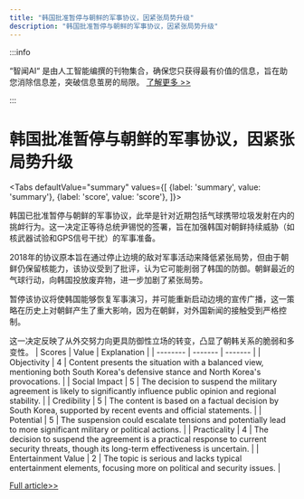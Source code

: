 ```yaml
---
title: "韩国批准暂停与朝鲜的军事协议，因紧张局势升级"
description: "韩国批准暂停与朝鲜的军事协议，因紧张局势升级"
---
```



:::info

“智闻AI“ 是由人工智能编撰的刊物集合，确保您只获得最有价值的信息，旨在助您消除信息差，突破信息茧房的局限。  [了解更多 >>](/)

:::

# 韩国批准暂停与朝鲜的军事协议，因紧张局势升级


<Tabs
	defaultValue="summary"
	values={[
	{label: 'summary', value: 'summary'},
	{label: 'score', value: 'score'},
]}>
<TabItem value="summary">


韩国已批准暂停与朝鲜的军事协议，此举是针对近期包括气球携带垃圾发射在内的挑衅行为。这一决定正等待总统尹锡悦的签署，旨在加强韩国对朝鲜持续威胁（如核武器试验和GPS信号干扰）的军事准备。

2018年的协议原本旨在通过停止边境的敌对军事活动来降低紧张局势，但由于朝鲜仍保留核能力，该协议受到了批评，认为它可能削弱了韩国的防御。朝鲜最近的气球行动，向韩国投放废弃物，进一步加剧了紧张局势。

暂停该协议将使韩国能够恢复军事演习，并可能重新启动边境的宣传广播，这一策略在历史上对朝鲜产生了重大影响，因为在朝鲜，对外国新闻的接触受到严格控制。

这一决定反映了从外交努力向更具防御性立场的转变，凸显了朝韩关系的脆弱和多变性。
</TabItem>
<TabItem value="score">
	| Scores     | Value   | Explanation |
	| -------- | ------- | ------- |
	| Objectivity  | 4    | Content presents the situation with a balanced view, mentioning both South Korea's defensive stance and North Korea's provocations.    |
	| Social Impact | 5     | The decision to suspend the military agreement is likely to significantly influence public opinion and regional stability.    |
	| Credibility    | 5    | The content is based on a factual decision by South Korea, supported by recent events and official statements.    |
	| Potential    | 5    | The suspension could escalate tensions and potentially lead to more significant military or political actions.    |
	| Practicality    | 4    | The decision to suspend the agreement is a practical response to current security threats, though its long-term effectiveness is uncertain.    |
	| Entertainment Value    | 2    | The topic is serious and lacks typical entertainment elements, focusing more on political and security issues.    |
</TabItem>
</Tabs>

[Full article>>](https://apnews.com/article/north-korea-south-korea-balloons-military-agreement-e98754a2d25b38cc501eefb46015cb98)
